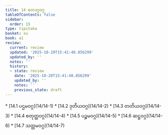 ```yaml
---
title: 14 ဧတဒဂ္ဂဝဂ္ဂ
tableOfContents: false
sidebar:
  order: 15
type: tipitaka
basket: su
book: a1
review:
  current: review
  updated: '2025-10-20T15:41:48.856299'
  updated_by: ''
  notes: ''
  history:
  - state: review
    date: '2025-10-20T15:41:48.856299'
    updated_by: ''
    notes: ''
    previous_state: draft
---
```



<DynamicBreadcrumb />


<ReviewStatus review={frontmatter.review} showDetails={true} />

<HypothesisAnnotation frontmatter={frontmatter} />



<TableOfContents book="a1" section="14">
* [14.1 ပဌမဝဂ္ဂ](14/14-1)
* [14.2 ဒုတိယဝဂ္ဂ](14/14-2)
* [14.3 တတိယဝဂ္ဂ](14/14-3)
* [14.4 စတုတ္ထဝဂ္ဂ](14/14-4)
* [14.5 ပဉ္စမဝဂ္ဂ](14/14-5)
* [14.6 ဆဋ္ဌဝဂ္ဂ](14/14-6)
* [14.7 သတ္တမဝဂ္ဂ](14/14-7)
</TableOfContents>